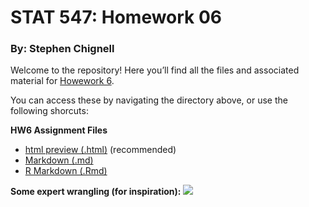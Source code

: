 # STAT 547: Homework 06
### By: Stephen Chignell


Welcome to the repository! Here you'll find all the files and associated material for [Howework 6](http://stat545.com/Classroom/assignments/hw06/hw06.html). 

You can access these by navigating the directory above, or use the following shorcuts:

**HW6 Assignment Files**

- [html preview (.html)](https://htmlpreview.github.io/?https://github.com/STAT545-UBC-students/hw06-schignel/blob/master/hw06-schignel.html) (recommended)
- [Markdown (.md)](https://github.com/STAT545-UBC-students/hw06-schignel/blob/master/hw06-schignel.md)
- [R Markdown (.Rmd)](https://github.com/STAT545-UBC-students/hw06-schignel/blob/master/hw06-schignel.Rmd)



**Some expert wrangling (for inspiration):**
![](https://media.giphy.com/media/aCHBqhR9rA7Ic/giphy.gif)



